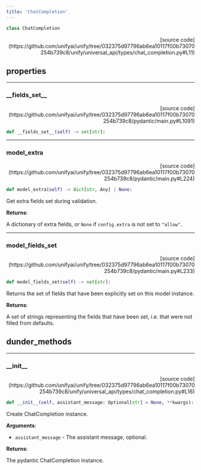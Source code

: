 ```yaml
---
title: 'ChatCompletion'
---
```


```python
class ChatCompletion
```

<p align="right">[source code](https://github.com/unifyai/unify/tree/032375d97796ab6ea10117f00b73070254b739c8/unify/universal_api/types/chat_completion.py#L11)</p>



## properties

---

### \_\_fields\_set\_\_

<p align="right">[source code](https://github.com/unifyai/unify/tree/032375d97796ab6ea10117f00b73070254b739c8/pydantic/main.py#L1091)</p>

```python
def __fields_set__(self) -> set[str]:
```



---

### model\_extra

<p align="right">[source code](https://github.com/unifyai/unify/tree/032375d97796ab6ea10117f00b73070254b739c8/pydantic/main.py#L224)</p>

```python
def model_extra(self) -> dict[str, Any] | None:
```

Get extra fields set during validation.

**Returns**:

A dictionary of extra fields, or `None` if `config.extra` is not set to `"allow"`.

---

### model\_fields\_set

<p align="right">[source code](https://github.com/unifyai/unify/tree/032375d97796ab6ea10117f00b73070254b739c8/pydantic/main.py#L233)</p>

```python
def model_fields_set(self) -> set[str]:
```

Returns the set of fields that have been explicitly set on this model instance.

**Returns**:

A set of strings representing the fields that have been set,
i.e. that were not filled from defaults.

## dunder_methods

---

### \_\_init\_\_

<p align="right">[source code](https://github.com/unifyai/unify/tree/032375d97796ab6ea10117f00b73070254b739c8/unify/universal_api/types/chat_completion.py#L16)</p>

```python
def __init__(self, assistant_message: Optional[str] = None, **kwargs):
```

Create ChatCompletion instance.

**Arguments**:

- `assistant_message` - The assistant message, optional.



**Returns**:

The pydantic ChatCompletion instance.